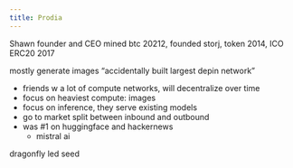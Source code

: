 ```yaml
---
title: Prodia
---
```


Shawn founder and CEO 
mined btc 20212, founded storj, token 2014, ICO ERC20 2017

mostly generate images
"accidentally built largest depin network"


- friends w a lot of compute networks, will decentralize over time
- focus on heaviest compute: images
- focus on inference, they serve existing models
- go to market split between inbound and outbound
- was #1 on huggingface and hackernews
    - mistral ai

dragonfly led seed